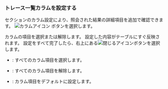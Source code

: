 ### トレース一覧カラムを設定する

<Cmdname sid="trace_list" className="uitext" />セクションのカラム設定により、照会された結果の詳細項目を追加で確認できます。 ![カラムアイコン](/img/ico-column.svg) <Cmdname sid="column_select" className="uitext" />ボタンを選択します。

<ImgLang img="analysis-hitmap-tx-list-select-column.png" desc="カラム選択" />

カラムの項目を選択または解除します。 設定した内容がテーブルにすぐ反映されます。 設定をすべて完了したら、右上にある![閉じるアイコン](/img/ico-close.svg)ボタンを選択します。

- <Cmdname sid="select_all" className="uitext" />: すべてのカラム項目を選択します。

- <Cmdname sid="deselect_all" className="uitext" />: すべてのカラム項目を解除します。

- <Cmdname sid="initialize_default" className="uitext" />: カラム項目をデフォルトに設定します。
